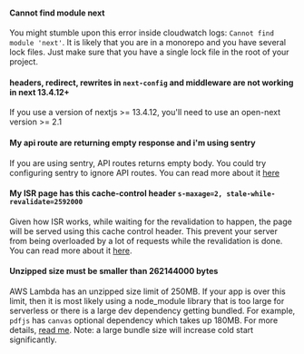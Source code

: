 #### Cannot find module next

You might stumble upon this error inside cloudwatch logs: `Cannot find module 'next'`.
It is likely that you are in a monorepo and you have several lock files.
Just make sure that you have a single lock file in the root of your project.

#### headers, redirect, rewrites in `next-config` and middleware are not working in next 13.4.12+

If you use a version of nextjs >= 13.4.12, you'll need to use an open-next version >= 2.1

#### My api route are returning empty response and i'm using sentry

If you are using sentry, API routes returns empty body. You could try configuring sentry to ignore API routes. You can read more about it [here](https://docs.sentry.io/platforms/javascript/guides/nextjs/manual-setup/?opt-out-of-auto-instrumentation-on-specific-routes)

#### My ISR page has this cache-control header `s-maxage=2, stale-while-revalidate=2592000`

Given how ISR works, while waiting for the revalidation to happen, the page will be served using this cache control header. This prevent your server from being overloaded by a lot of requests while the revalidation is done. You can read more about it [here](/inner_workings/isr).

#### Unzipped size must be smaller than 262144000 bytes

AWS Lambda has an unzipped size limit of 250MB. If your app is over this limit, then it is most likely using a node_module library that is too large for serverless or there is a large dev dependency getting bundled.
For example, `pdfjs` has `canvas` optional dependency which takes up 180MB. For more details, [read me](/common_issues/bundle_size).
Note: a large bundle size will increase cold start significantly.